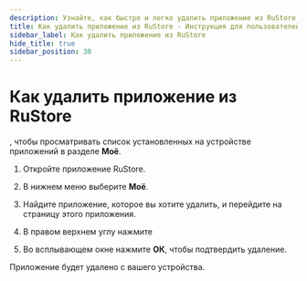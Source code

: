 ```yaml
---
description: Узнайте, как быстро и легко удалить приложение из RuStore
title: Как удалить приложение из RuStore - Инструкция для пользователей
sidebar_label: Как удалить приложение из RuStore
hide_title: true
sidebar_position: 30
---
```


# Как удалить приложение из RuStore


, чтобы просматривать список установленных на устройстве приложений в разделе **Моё**.

1. Откройте приложение RuStore.
2. В нижнем меню выберите **Моё**. 

 

3. Найдите приложение, которое вы хотите удалить, и перейдите на страницу этого приложения.

4. В правом верхнем углу нажмите 

 

5. Во всплывающем окне нажмите **ОК**, чтобы подтвердить удаление.

Приложение будет удалено с вашего устройства.